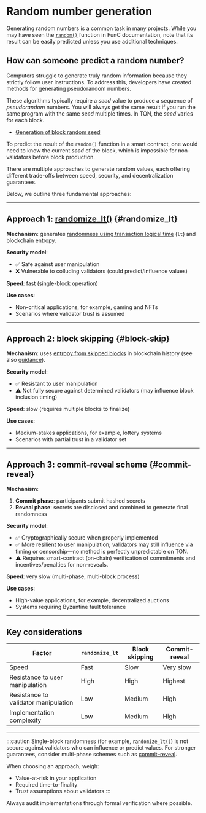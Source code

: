 
# Random number generation

Generating random numbers is a common task in many projects. While you may have seen the [`random()`](/v3/documentation/smart-contracts/func/docs/stdlib#random) function in FunC documentation, note that its result can be easily predicted unless you use additional techniques.

## How can someone predict a random number?

Computers struggle to generate truly random information because they strictly follow user instructions. To address this, developers have created methods for generating pseudorandom numbers.

These algorithms typically require a _seed_ value to produce a sequence of _pseudorandom_ numbers. You will always get the same result if you run the same program with the same _seed_ multiple times. In TON, the _seed_ varies for each block.

- [Generation of block random seed](/v3/guidelines/smart-contracts/security/random)

To predict the result of the `random()` function in a smart contract, one would need to know the current _seed_ of the block, which is impossible for non-validators before block production.

There are multiple approaches to generate random values, each offering different trade-offs between speed, security, and decentralization guarantees.

Below, we outline three fundamental approaches:

---

## Approach 1: [randomize_lt()](/v3/documentation/smart-contracts/func/docs/stdlib#randomize_lt) \{#randomize_lt}

**Mechanism**: generates [randomness using transaction logical time](/v3/guidelines/smart-contracts/security/ton-hack-challenge-1/#4-lottery) (`lt`) and blockchain entropy.

**Security model**:

- ✅ Safe against user manipulation
- ❌ Vulnerable to colluding validators (could predict/influence values)

**Speed**: fast (single-block operation)

**Use cases**:

- Non-critical applications, for example, gaming and NFTs
- Scenarios where validator trust is assumed

---

## Approach 2: block skipping \{#block-skip}

**Mechanism**: uses [entropy from skipped blocks](https://github.com/puppycats/ton-random#ton-random) in blockchain history (see also [guidance](/v3/guidelines/smart-contracts/security/random#conclusion)).

**Security model**:

- ✅ Resistant to user manipulation
- ⚠️ Not fully secure against determined validators (may influence block inclusion timing)

**Speed**: slow (requires multiple blocks to finalize)

**Use cases**:

- Medium-stakes applications, for example, lottery systems
- Scenarios with partial trust in a validator set

---

## Approach 3: commit‑reveal scheme \{#commit-reveal}

**Mechanism**:

1. **Commit phase**: participants submit hashed secrets
2. **Reveal phase**: secrets are disclosed and combined to generate final randomness

**Security model**:

- ✅ Cryptographically secure when properly implemented
- ✅ More resilient to user manipulation; validators may still influence via timing or censorship—no method is perfectly unpredictable on TON.
- ⚠️ Requires smart-contract (on-chain) verification of commitments and incentives/penalties for non-reveals.

**Speed**: very slow (multi-phase, multi-block process)

**Use cases**:

- High-value applications, for example, decentralized auctions
- Systems requiring Byzantine fault tolerance

---

## Key considerations

| Factor                                 | `randomize_lt` | Block skipping | Commit-reveal |
| -------------------------------------- | -------------- | -------------- | ------------- |
| Speed                                  | Fast           | Slow           | Very slow     |
| Resistance to user manipulation        | High           | High           | Highest       |
| Resistance to validator manipulation   | Low            | Medium         | High          |
| Implementation complexity              | Low            | Medium         | High          |

---

:::caution
Single-block randomness (for example, [`randomize_lt()`](/v3/guidelines/smart-contracts/security/random-number-generation#randomize_lt)) is not secure against validators who can influence or predict values.
For stronger guarantees, consider multi-phase schemes such as [commit–reveal](/v3/guidelines/smart-contracts/security/random-number-generation#commit-reveal).


When choosing an approach, weigh:

- Value-at-risk in your application
- Required time-to-finality
- Trust assumptions about validators
:::


Always audit implementations through formal verification where possible.

<Feedback />
